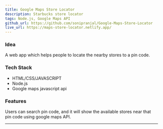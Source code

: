 ```yaml
---
title: Google Maps Store Locator
description: Starbucks store locator
tags: Node.js, Google Maps API
github_url: https://github.com/sonipranjal/Google-Maps-Store-Locator
live_url: https://maps-store-locator.netlify.app/
---
```


### Idea

A web app which helps people to locate the nearby stores to a pin code.

### Tech Stack

- HTML/CSS/JAVASCRIPT
- Node.js
- Google maps javascript api

### Features

Users can search pin code, and it will show the available stores near that pin code using google maps API.

---
